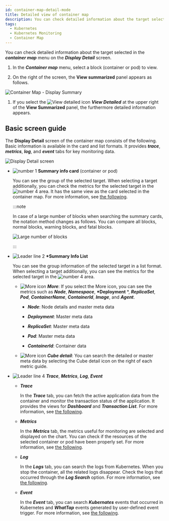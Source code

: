 ```yaml
---
id: container-map-detail-mode
title: Detailed view of container map
description: You can check detailed information about the target selected in the container map menu on the detailed view screen.
tags:
  - Kubernetes
  - Kubernetes Monitoring
  - Container Map
---
```


You can check detailed information about the target selected in the **_container map_** menu on the **_Display Detail_** screen.

1.  In the **_Container map_** menu, select a block (container or pod) to view. 

2.  On the right of the screen, the **View summarized** panel appears as follows. 

  ![Container Map - Display Summary](/img/k8s-container-sum.png)

1.  If you select the ![View detailed icon](/img/ico-detail-mode.svg) **_View Detailed_** at the upper right of the **View Summarized** panel, the furthermore detailed information appears.

## Basic screen guide

The **Display Detail** screen of the container map consists of the following. Basic information is available in the card and list formats. It provides **_trace_**, **_metrics_**, **_log_**, and **_event_** tabs for key monitoring data. 

![Display Detail screen](/img/k8s-container-detail.png)

-   ![number 1](/img/number-01.png) **Summary info card** (container or pod)

    You can see the group of the selected target. When selecting a target additionally, you can check the metrics for the selected target in the ![number 4](/img/number-04.png) area. It has the same view as the card selected in the container map. For more information, see [the following](container-map).

    :::note

    In case of a large number of blocks when searching the summary cards, the notation method changes as follows. You can compare all blocks, <span class='normal'>normal</span> blocks, <span class='slow'>warning</span> blocks, and <span class='vslow'>fatal</span> blocks.

    ![Large number of blocks](/img/k8s-container-card-block.png)

    :::

-   ![Leader line 2](/img/number-02.png) **\*Summary Info List**

    You can see the group information of the selected target in a list format. When selecting a target additionally, you can see the metrics for the selected target in the ![number 4](/img/number-04.png) area. 

    -   ![More icon](/img/right-arrow.svg) **_More_**: If you select the More icon, you can see the metrics such as **_Node_**, **_Namespace_**, **\*Deployment** \*, **_ReplicaSet_**, **_Pod_**, **_ContainerName_**, **_ContainerId_**, **_Image_**, and **_Agent_**.

        -   **_Node_**: Node details and master meta data

        -   **_Deployment_**: Master meta data

        -   **_ReplicaSet_**: Master meta data

        -   **_Pod_**: Master meta data

        -   **_ContainerId_**: Container data

    -   ![More icon](/img/ico-more.svg) **_Cube detail_**: You can search the detailed or master meta data by selecting the Cube detail icon on the right of each metric guide.

-   ![Leader line 4](/img/number-04.png) **_Trace_**, **_Metrics_**, **_Log_**, **_Event_** 

    -   **_Trace_** 

        In the **_Trace_** tab, you can fetch the active application data from the container and monitor the transaction status of the application. It provides the views for **_Dashboard_** and **_Transaction List_**. For more information, see [the following](container-map-trace).

    -   **_Metrics_**

        In the **_Metrics_** tab, the metrics useful for monitoring are selected and displayed on the chart. You can check if the resources of the selected container or pod have been properly set. For more information, see [the following](container-map-metrics).

    -   **_Log_** 

        In the **_Logs_** tab, you can search the logs from Kubernetes. When you stop the container, all the related logs disappear. Check the logs that occurred through the **_Log Search_** option. For more information, see [the following](container-map-log).

    -   **_Event_** 

        In the **_Event_** tab, you can search **_Kubernates_** events that occurred in Kubernetes and **_WhatTap_** events generated by user-defined event trigger. For more information, see [the following](container-map-event).
